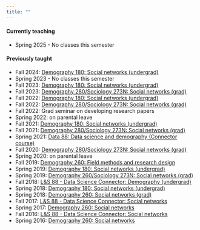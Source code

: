 ```yaml
---
title: ""
---
```


#### Currently teaching

* Spring 2025 - No classes this semester  

::: {.callout-note appearance='simple' icon=false collapse='true'}
  
#### Previously taught

* Fall 2024: [Demography 180: Social networks (undergrad)](https://www.dennisfeehan.org/demog180-fa2024)
* Spring 2023 - No classes this semester
* Fall 2023: [Demography 180: Social networks (undergrad)](https://www.dennisfeehan.org/demog180-fa2023)
* Fall 2023: [Demography 280/Sociology 273N: Social networks (grad)](teaching/2023fa_demog280.html)
* Fall 2022: [Demography 180: Social networks (undergrad)](teaching/2022fa_demog180.html)
* Fall 2022: [Demography 280/Sociology 273N: Social networks (grad)](teaching/2022fa_demog280.html)
* Fall 2022: Grad seminar on developing research papers 
* Spring 2022: on parental leave
* Fall 2021: [Demography 180: Social networks (undergrad)](teaching/2021fa_demog180.html)
* Fall 2021: [Demography 280/Sociology 273N: Social networks (grad)](teaching/2021fa_demog280.html)
* Spring 2021: [Data 88: Data science and demography (Connector course)](teaching/2021sp_data88.html)
* Fall 2020: [Demography 280/Sociology 273N: Social networks (grad)](teaching/2020fa_demog280.html)
* Spring 2020: on parental leave
* Fall 2019: [Demography 260: Field methods and research design](teaching/2019fa_demog260.html)
* Spring 2019: [Demography 180: Social networks (undergrad)](teaching/2019sp_demog180.html)
* Spring 2019: [Demography 260/Sociology 273N: Social networks (grad)](teaching/2019sp_demog260.html)
* Fall 2018: [L&S 88 - Data Science Connector: Demography (undergrad)](teaching/2018fa_ls88.html)
* Spring 2018: [Demography 180: Social networks (undergrad)](teaching/2018sp_demog180.html)
* Spring 2018: [Demography 260: Social networks (grad)](teaching/2018sp_demog260.html)
* Fall 2017: [L&S 88 - Data Science Connector: Social networks](teaching/2017fa_ls88.html)
* Spring 2017: [Demography 260: Social networks](teaching/201701_demog260.html)
* Fall 2016: [L&S 88 - Data Science Connector: Social networks](teaching/2016fa_ls88.html)
* Spring 2016: [Demography 260: Social networks](teaching/201601_demog260.html)

:::
